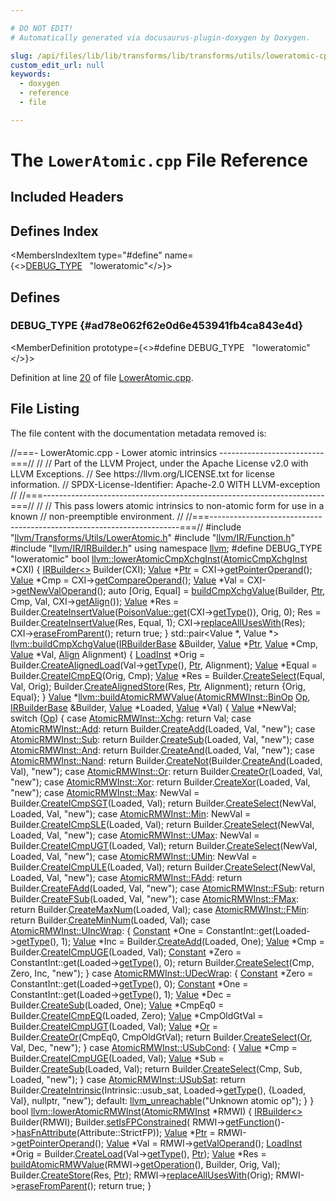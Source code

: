 ```yaml
---

# DO NOT EDIT!
# Automatically generated via docusaurus-plugin-doxygen by Doxygen.

slug: /api/files/lib/lib/transforms/lib/transforms/utils/loweratomic-cpp
custom_edit_url: null
keywords:
  - doxygen
  - reference
  - file

---
```





# The `LowerAtomic.cpp` File Reference

<DoxygenPage pluginConfig={pluginConfig}>



## Included Headers

<IncludesList>
<IncludesListItem
  filePath="llvm/Transforms/Utils/LowerAtomic.h"
  permalink="/docs/api/files/include/include/llvm/include/llvm/transforms/include/llvm/transforms/utils/loweratomic-h"
  isLocal="true" />
<IncludesListItem
  filePath="llvm/IR/Function.h"
  permalink="/docs/api/files/include/include/llvm/include/llvm/ir/function-h"
  isLocal="true" />
<IncludesListItem
  filePath="llvm/IR/IRBuilder.h"
  permalink="/docs/api/files/include/include/llvm/include/llvm/ir/irbuilder-h"
  isLocal="true" />
</IncludesList>

## Defines Index

<MembersIndex>

<MembersIndexItem
  type="#define"
  name={<><a href="#ad78e062f62e0d6e453941fb4ca843e4d">DEBUG&#95;TYPE</a>&nbsp;&nbsp;&nbsp;&quot;loweratomic&quot;</>}>
</MembersIndexItem>

</MembersIndex>


<SectionDefinition>

## Defines

### DEBUG&#95;TYPE {#ad78e062f62e0d6e453941fb4ca843e4d}

<MemberDefinition
  prototype={<>#define DEBUG&#95;TYPE&nbsp;&nbsp;&nbsp;&quot;loweratomic&quot;</>}>

Definition at line <a href="#l00020">20</a> of file <a href="/docs/api/files/lib/lib/transforms/lib/transforms/utils/loweratomic-cpp">LowerAtomic.cpp</a>.
</MemberDefinition>

</SectionDefinition>

## File Listing

The file content with the documentation metadata removed is:

<ProgramListing>

<Link id="l00001" /><CodeLine lineNumber="1"><span class="doxyHighlightComment">//===- LowerAtomic.cpp - Lower atomic intrinsics --------------------------===//</span></CodeLine>
<Link id="l00002" /><CodeLine lineNumber="2"><span class="doxyHighlightComment">//</span></CodeLine>
<Link id="l00003" /><CodeLine lineNumber="3"><span class="doxyHighlightComment">// Part of the LLVM Project, under the Apache License v2.0 with LLVM Exceptions.</span></CodeLine>
<Link id="l00004" /><CodeLine lineNumber="4"><span class="doxyHighlightComment">// See https://llvm.org/LICENSE.txt for license information.</span></CodeLine>
<Link id="l00005" /><CodeLine lineNumber="5"><span class="doxyHighlightComment">// SPDX-License-Identifier: Apache-2.0 WITH LLVM-exception</span></CodeLine>
<Link id="l00006" /><CodeLine lineNumber="6"><span class="doxyHighlightComment">//</span></CodeLine>
<Link id="l00007" /><CodeLine lineNumber="7"><span class="doxyHighlightComment">//===----------------------------------------------------------------------===//</span></CodeLine>
<Link id="l00008" /><CodeLine lineNumber="8"><span class="doxyHighlightComment">//</span></CodeLine>
<Link id="l00009" /><CodeLine lineNumber="9"><span class="doxyHighlightComment">// This pass lowers atomic intrinsics to non-atomic form for use in a known</span></CodeLine>
<Link id="l00010" /><CodeLine lineNumber="10"><span class="doxyHighlightComment">// non-preemptible environment.</span></CodeLine>
<Link id="l00011" /><CodeLine lineNumber="11"><span class="doxyHighlightComment">//</span></CodeLine>
<Link id="l00012" /><CodeLine lineNumber="12"><span class="doxyHighlightComment">//===----------------------------------------------------------------------===//</span></CodeLine>
<Link id="l00013" /><CodeLine lineNumber="13"></CodeLine>
<Link id="l00014" /><CodeLine lineNumber="14"><span class="doxyHighlightPreprocessor">#include &quot;<a href="/docs/api/files/include/include/llvm/include/llvm/transforms/include/llvm/transforms/utils/loweratomic-h">llvm/Transforms/Utils/LowerAtomic.h</a>&quot;</span></CodeLine>
<Link id="l00015" /><CodeLine lineNumber="15"><span class="doxyHighlightPreprocessor">#include &quot;<a href="/docs/api/files/include/include/llvm/include/llvm/ir/function-h">llvm/IR/Function.h</a>&quot;</span></CodeLine>
<Link id="l00016" /><CodeLine lineNumber="16"><span class="doxyHighlightPreprocessor">#include &quot;<a href="/docs/api/files/include/include/llvm/include/llvm/ir/irbuilder-h">llvm/IR/IRBuilder.h</a>&quot;</span></CodeLine>
<Link id="l00017" /><CodeLine lineNumber="17"></CodeLine>
<Link id="l00018" /><CodeLine lineNumber="18"><span class="doxyHighlightKeyword">using namespace </span><span class="doxyHighlight"><a href="/docs/api/namespaces/llvm">llvm</a>;</span></CodeLine>
<Link id="l00019" /><CodeLine lineNumber="19"></CodeLine>
<Link id="l00020" /><CodeLine lineNumber="20" lineLink="#ad78e062f62e0d6e453941fb4ca843e4d"><span class="doxyHighlightPreprocessor">#define DEBUG&#95;TYPE &quot;loweratomic&quot;</span></CodeLine>
<Link id="l00021" /><CodeLine lineNumber="21"></CodeLine>
<Link id="l00022" /><CodeLine lineNumber="22" lineLink="/docs/api/namespaces/llvm/#ac306f2130698421f64f8a139faf38675"><span class="doxyHighlightKeywordType">bool</span><span class="doxyHighlight"> <a href="/docs/api/namespaces/llvm/#ac306f2130698421f64f8a139faf38675">llvm::lowerAtomicCmpXchgInst</a>(<a href="/docs/api/classes/llvm/atomiccmpxchginst">AtomicCmpXchgInst</a> &#42;CXI) &#123;</span></CodeLine>
<Link id="l00023" /><CodeLine lineNumber="23"><span class="doxyHighlight">  <a href="/docs/api/classes/llvm/irbuilder">IRBuilder&lt;&gt;</a> Builder(CXI);</span></CodeLine>
<Link id="l00024" /><CodeLine lineNumber="24"><span class="doxyHighlight">  <a href="/docs/api/classes/llvm/value">Value</a> &#42;<a href="/docs/api/files/lib/lib/analysis/targetlibraryinfo-cpp/#aca185e6d0e9f423dbb24440206454872a11dbf501abf829b3ab7049c2d3a8a053">Ptr</a> = CXI-&gt;<a href="/docs/api/classes/llvm/atomiccmpxchginst/#a6c4b659279dd2c617f262bfd36a5eee3">getPointerOperand</a>();</span></CodeLine>
<Link id="l00025" /><CodeLine lineNumber="25"><span class="doxyHighlight">  <a href="/docs/api/classes/llvm/value">Value</a> &#42;Cmp = CXI-&gt;<a href="/docs/api/classes/llvm/atomiccmpxchginst/#a39126826c171851bae4062b25b48e74e">getCompareOperand</a>();</span></CodeLine>
<Link id="l00026" /><CodeLine lineNumber="26"><span class="doxyHighlight">  <a href="/docs/api/classes/llvm/value">Value</a> &#42;Val = CXI-&gt;<a href="/docs/api/classes/llvm/atomiccmpxchginst/#a13c9a4cc2733456213b8eab8511cd568">getNewValOperand</a>();</span></CodeLine>
<Link id="l00027" /><CodeLine lineNumber="27"></CodeLine>
<Link id="l00028" /><CodeLine lineNumber="28"><span class="doxyHighlight">  </span><span class="doxyHighlightKeyword">auto</span><span class="doxyHighlight"> &#91;Orig, Equal&#93; =</span></CodeLine>
<Link id="l00029" /><CodeLine lineNumber="29"><span class="doxyHighlight">      <a href="/docs/api/namespaces/llvm/#a1bf8ff6aaf41f4f1f571e2346c72d165">buildCmpXchgValue</a>(Builder, <a href="/docs/api/files/lib/lib/analysis/targetlibraryinfo-cpp/#aca185e6d0e9f423dbb24440206454872a11dbf501abf829b3ab7049c2d3a8a053">Ptr</a>, Cmp, Val, CXI-&gt;<a href="/docs/api/classes/llvm/atomiccmpxchginst/#a86d413c1d3a59e65cd9fe1c67ea12b0a">getAlign</a>());</span></CodeLine>
<Link id="l00030" /><CodeLine lineNumber="30"></CodeLine>
<Link id="l00031" /><CodeLine lineNumber="31"><span class="doxyHighlight">  <a href="/docs/api/classes/llvm/value">Value</a> &#42;Res =</span></CodeLine>
<Link id="l00032" /><CodeLine lineNumber="32"><span class="doxyHighlight">      Builder.<a href="/docs/api/classes/llvm/irbuilderbase/#a20833e358e38f9a86074bb4cc72b0d14">CreateInsertValue</a>(<a href="/docs/api/classes/llvm/poisonvalue/#a1bf08613fb664a2e377a9a72c59a6b66">PoisonValue::get</a>(CXI-&gt;<a href="/docs/api/classes/llvm/value/#a0344a49526443edf90cc0aef3abd3337">getType</a>()), Orig, 0);</span></CodeLine>
<Link id="l00033" /><CodeLine lineNumber="33"><span class="doxyHighlight">  Res = Builder.<a href="/docs/api/classes/llvm/irbuilderbase/#a20833e358e38f9a86074bb4cc72b0d14">CreateInsertValue</a>(Res, Equal, 1);</span></CodeLine>
<Link id="l00034" /><CodeLine lineNumber="34"></CodeLine>
<Link id="l00035" /><CodeLine lineNumber="35"><span class="doxyHighlight">  CXI-&gt;<a href="/docs/api/classes/llvm/value/#a3ab5fc45117b450e8bb04e564cb6e5f2">replaceAllUsesWith</a>(Res);</span></CodeLine>
<Link id="l00036" /><CodeLine lineNumber="36"><span class="doxyHighlight">  CXI-&gt;<a href="/docs/api/classes/llvm/instruction/#a601ee49a4c4e0babf29bd1cf09036570">eraseFromParent</a>();</span></CodeLine>
<Link id="l00037" /><CodeLine lineNumber="37"><span class="doxyHighlight">  </span><span class="doxyHighlightKeywordFlow">return</span><span class="doxyHighlight"> </span><span class="doxyHighlightKeyword">true</span><span class="doxyHighlight">;</span></CodeLine>
<Link id="l00038" /><CodeLine lineNumber="38"><span class="doxyHighlight">&#125;</span></CodeLine>
<Link id="l00039" /><CodeLine lineNumber="39"></CodeLine>
<Link id="l00040" /><CodeLine lineNumber="40" lineLink="/docs/api/namespaces/llvm/#a1bf8ff6aaf41f4f1f571e2346c72d165"><span class="doxyHighlight">std::pair&lt;Value &#42;, Value &#42;&gt; <a href="/docs/api/namespaces/llvm/#a1bf8ff6aaf41f4f1f571e2346c72d165">llvm::buildCmpXchgValue</a>(<a href="/docs/api/classes/llvm/irbuilderbase">IRBuilderBase</a> &amp;Builder,</span></CodeLine>
<Link id="l00041" /><CodeLine lineNumber="41"><span class="doxyHighlight">                                                    <a href="/docs/api/classes/llvm/value">Value</a> &#42;<a href="/docs/api/files/lib/lib/analysis/targetlibraryinfo-cpp/#aca185e6d0e9f423dbb24440206454872a11dbf501abf829b3ab7049c2d3a8a053">Ptr</a>, <a href="/docs/api/classes/llvm/value">Value</a> &#42;Cmp,</span></CodeLine>
<Link id="l00042" /><CodeLine lineNumber="42"><span class="doxyHighlight">                                                    <a href="/docs/api/classes/llvm/value">Value</a> &#42;Val,</span></CodeLine>
<Link id="l00043" /><CodeLine lineNumber="43"><span class="doxyHighlight">                                                    <a href="/docs/api/structs/llvm/align">Align</a> Alignment) &#123;</span></CodeLine>
<Link id="l00044" /><CodeLine lineNumber="44"><span class="doxyHighlight">  <a href="/docs/api/classes/llvm/loadinst">LoadInst</a> &#42;Orig = Builder.<a href="/docs/api/classes/llvm/irbuilderbase/#a3313ae2d314fb689cebdaf062d86eec5">CreateAlignedLoad</a>(Val-&gt;<a href="/docs/api/classes/llvm/value/#a0344a49526443edf90cc0aef3abd3337">getType</a>(), <a href="/docs/api/files/lib/lib/analysis/targetlibraryinfo-cpp/#aca185e6d0e9f423dbb24440206454872a11dbf501abf829b3ab7049c2d3a8a053">Ptr</a>, Alignment);</span></CodeLine>
<Link id="l00045" /><CodeLine lineNumber="45"><span class="doxyHighlight">  <a href="/docs/api/classes/llvm/value">Value</a> &#42;Equal = Builder.<a href="/docs/api/classes/llvm/irbuilderbase/#a8c75539a39f167f352b37ccdd788a7e4">CreateICmpEQ</a>(Orig, Cmp);</span></CodeLine>
<Link id="l00046" /><CodeLine lineNumber="46"><span class="doxyHighlight">  <a href="/docs/api/classes/llvm/value">Value</a> &#42;Res = Builder.<a href="/docs/api/classes/llvm/irbuilderbase/#a49b228f797f9b3563256da446100c3ac">CreateSelect</a>(Equal, Val, Orig);</span></CodeLine>
<Link id="l00047" /><CodeLine lineNumber="47"><span class="doxyHighlight">  Builder.<a href="/docs/api/classes/llvm/irbuilderbase/#ad4e4b11a1bf18be51b28b7fadfaa97d6">CreateAlignedStore</a>(Res, <a href="/docs/api/files/lib/lib/analysis/targetlibraryinfo-cpp/#aca185e6d0e9f423dbb24440206454872a11dbf501abf829b3ab7049c2d3a8a053">Ptr</a>, Alignment);</span></CodeLine>
<Link id="l00048" /><CodeLine lineNumber="48"></CodeLine>
<Link id="l00049" /><CodeLine lineNumber="49"><span class="doxyHighlight">  </span><span class="doxyHighlightKeywordFlow">return</span><span class="doxyHighlight"> &#123;Orig, Equal&#125;;</span></CodeLine>
<Link id="l00050" /><CodeLine lineNumber="50"><span class="doxyHighlight">&#125;</span></CodeLine>
<Link id="l00051" /><CodeLine lineNumber="51"></CodeLine>
<Link id="l00052" /><CodeLine lineNumber="52" lineLink="/docs/api/namespaces/llvm/#a9af7e2dd206cc24d4690e1d2a996c43e"><span class="doxyHighlight"><a href="/docs/api/classes/llvm/value">Value</a> &#42;<a href="/docs/api/namespaces/llvm/#a9af7e2dd206cc24d4690e1d2a996c43e">llvm::buildAtomicRMWValue</a>(<a href="/docs/api/classes/llvm/atomicrmwinst/#a461cfbbb5c7a57ab73210498923cf615">AtomicRMWInst::BinOp</a> <a href="/docs/api/namespaces/llvm/#ab471937b9a227e70c7fe8bd9604014d6">Op</a>,</span></CodeLine>
<Link id="l00053" /><CodeLine lineNumber="53"><span class="doxyHighlight">                                 <a href="/docs/api/classes/llvm/irbuilderbase">IRBuilderBase</a> &amp;Builder, <a href="/docs/api/classes/llvm/value">Value</a> &#42;Loaded,</span></CodeLine>
<Link id="l00054" /><CodeLine lineNumber="54"><span class="doxyHighlight">                                 <a href="/docs/api/classes/llvm/value">Value</a> &#42;Val) &#123;</span></CodeLine>
<Link id="l00055" /><CodeLine lineNumber="55"><span class="doxyHighlight">  <a href="/docs/api/classes/llvm/value">Value</a> &#42;NewVal;</span></CodeLine>
<Link id="l00056" /><CodeLine lineNumber="56"><span class="doxyHighlight">  </span><span class="doxyHighlightKeywordFlow">switch</span><span class="doxyHighlight"> (<a href="/docs/api/namespaces/llvm/#ab471937b9a227e70c7fe8bd9604014d6">Op</a>) &#123;</span></CodeLine>
<Link id="l00057" /><CodeLine lineNumber="57"><span class="doxyHighlight">  </span><span class="doxyHighlightKeywordFlow">case</span><span class="doxyHighlight"> <a href="/docs/api/classes/llvm/atomicrmwinst/#a461cfbbb5c7a57ab73210498923cf615afc870a548088c5b7a93a34f648889d77">AtomicRMWInst::Xchg</a>:</span></CodeLine>
<Link id="l00058" /><CodeLine lineNumber="58"><span class="doxyHighlight">    </span><span class="doxyHighlightKeywordFlow">return</span><span class="doxyHighlight"> Val;</span></CodeLine>
<Link id="l00059" /><CodeLine lineNumber="59"><span class="doxyHighlight">  </span><span class="doxyHighlightKeywordFlow">case</span><span class="doxyHighlight"> <a href="/docs/api/classes/llvm/atomicrmwinst/#a461cfbbb5c7a57ab73210498923cf615a0794c42b44989f9d9f1454d79ca0dd88">AtomicRMWInst::Add</a>:</span></CodeLine>
<Link id="l00060" /><CodeLine lineNumber="60"><span class="doxyHighlight">    </span><span class="doxyHighlightKeywordFlow">return</span><span class="doxyHighlight"> Builder.<a href="/docs/api/classes/llvm/irbuilderbase/#aada1d6d8de104a5cd1cb9a02c676cc6c">CreateAdd</a>(Loaded, Val, </span><span class="doxyHighlightStringLiteral">&quot;new&quot;</span><span class="doxyHighlight">);</span></CodeLine>
<Link id="l00061" /><CodeLine lineNumber="61"><span class="doxyHighlight">  </span><span class="doxyHighlightKeywordFlow">case</span><span class="doxyHighlight"> <a href="/docs/api/classes/llvm/atomicrmwinst/#a461cfbbb5c7a57ab73210498923cf615a5db6ca0c3e18acd87290f22ccb2ce564">AtomicRMWInst::Sub</a>:</span></CodeLine>
<Link id="l00062" /><CodeLine lineNumber="62"><span class="doxyHighlight">    </span><span class="doxyHighlightKeywordFlow">return</span><span class="doxyHighlight"> Builder.<a href="/docs/api/classes/llvm/irbuilderbase/#a92c83e803f2cf22906da0aaec44ff6d7">CreateSub</a>(Loaded, Val, </span><span class="doxyHighlightStringLiteral">&quot;new&quot;</span><span class="doxyHighlight">);</span></CodeLine>
<Link id="l00063" /><CodeLine lineNumber="63"><span class="doxyHighlight">  </span><span class="doxyHighlightKeywordFlow">case</span><span class="doxyHighlight"> <a href="/docs/api/classes/llvm/atomicrmwinst/#a461cfbbb5c7a57ab73210498923cf615a660a31179bfecd737a256372e5fd6122">AtomicRMWInst::And</a>:</span></CodeLine>
<Link id="l00064" /><CodeLine lineNumber="64"><span class="doxyHighlight">    </span><span class="doxyHighlightKeywordFlow">return</span><span class="doxyHighlight"> Builder.<a href="/docs/api/classes/llvm/irbuilderbase/#aa4f2cec52a8e17a4c72319334fbef771">CreateAnd</a>(Loaded, Val, </span><span class="doxyHighlightStringLiteral">&quot;new&quot;</span><span class="doxyHighlight">);</span></CodeLine>
<Link id="l00065" /><CodeLine lineNumber="65"><span class="doxyHighlight">  </span><span class="doxyHighlightKeywordFlow">case</span><span class="doxyHighlight"> <a href="/docs/api/classes/llvm/atomicrmwinst/#a461cfbbb5c7a57ab73210498923cf615afdcdc631cf4fa6829fd7499cd06a306b">AtomicRMWInst::Nand</a>:</span></CodeLine>
<Link id="l00066" /><CodeLine lineNumber="66"><span class="doxyHighlight">    </span><span class="doxyHighlightKeywordFlow">return</span><span class="doxyHighlight"> Builder.<a href="/docs/api/classes/llvm/irbuilderbase/#a89f675aadae7232445c74ee4167ff591">CreateNot</a>(Builder.<a href="/docs/api/classes/llvm/irbuilderbase/#aa4f2cec52a8e17a4c72319334fbef771">CreateAnd</a>(Loaded, Val), </span><span class="doxyHighlightStringLiteral">&quot;new&quot;</span><span class="doxyHighlight">);</span></CodeLine>
<Link id="l00067" /><CodeLine lineNumber="67"><span class="doxyHighlight">  </span><span class="doxyHighlightKeywordFlow">case</span><span class="doxyHighlight"> <a href="/docs/api/classes/llvm/atomicrmwinst/#a461cfbbb5c7a57ab73210498923cf615a5954f59053121b87ebe0c5fe79942c6e">AtomicRMWInst::Or</a>:</span></CodeLine>
<Link id="l00068" /><CodeLine lineNumber="68"><span class="doxyHighlight">    </span><span class="doxyHighlightKeywordFlow">return</span><span class="doxyHighlight"> Builder.<a href="/docs/api/classes/llvm/irbuilderbase/#ab61be8e3cf17e9848aeeeabacfa1b09a">CreateOr</a>(Loaded, Val, </span><span class="doxyHighlightStringLiteral">&quot;new&quot;</span><span class="doxyHighlight">);</span></CodeLine>
<Link id="l00069" /><CodeLine lineNumber="69"><span class="doxyHighlight">  </span><span class="doxyHighlightKeywordFlow">case</span><span class="doxyHighlight"> <a href="/docs/api/classes/llvm/atomicrmwinst/#a461cfbbb5c7a57ab73210498923cf615a71aab8ee954b6d71a4eed315e8f6556e">AtomicRMWInst::Xor</a>:</span></CodeLine>
<Link id="l00070" /><CodeLine lineNumber="70"><span class="doxyHighlight">    </span><span class="doxyHighlightKeywordFlow">return</span><span class="doxyHighlight"> Builder.<a href="/docs/api/classes/llvm/irbuilderbase/#add2225af2af25968f26ed4cb0db94dbe">CreateXor</a>(Loaded, Val, </span><span class="doxyHighlightStringLiteral">&quot;new&quot;</span><span class="doxyHighlight">);</span></CodeLine>
<Link id="l00071" /><CodeLine lineNumber="71"><span class="doxyHighlight">  </span><span class="doxyHighlightKeywordFlow">case</span><span class="doxyHighlight"> <a href="/docs/api/classes/llvm/atomicrmwinst/#a461cfbbb5c7a57ab73210498923cf615aa1184a7e35e94d162a2d40f2b11beeb2">AtomicRMWInst::Max</a>:</span></CodeLine>
<Link id="l00072" /><CodeLine lineNumber="72"><span class="doxyHighlight">    NewVal = Builder.<a href="/docs/api/classes/llvm/irbuilderbase/#a3280551f1232a760cb7b21e85fdd5eca">CreateICmpSGT</a>(Loaded, Val);</span></CodeLine>
<Link id="l00073" /><CodeLine lineNumber="73"><span class="doxyHighlight">    </span><span class="doxyHighlightKeywordFlow">return</span><span class="doxyHighlight"> Builder.<a href="/docs/api/classes/llvm/irbuilderbase/#a49b228f797f9b3563256da446100c3ac">CreateSelect</a>(NewVal, Loaded, Val, </span><span class="doxyHighlightStringLiteral">&quot;new&quot;</span><span class="doxyHighlight">);</span></CodeLine>
<Link id="l00074" /><CodeLine lineNumber="74"><span class="doxyHighlight">  </span><span class="doxyHighlightKeywordFlow">case</span><span class="doxyHighlight"> <a href="/docs/api/classes/llvm/atomicrmwinst/#a461cfbbb5c7a57ab73210498923cf615a39edb6e51c1ad37244e8b32a2af4077d">AtomicRMWInst::Min</a>:</span></CodeLine>
<Link id="l00075" /><CodeLine lineNumber="75"><span class="doxyHighlight">    NewVal = Builder.<a href="/docs/api/classes/llvm/irbuilderbase/#a86f55668b2487dce518afe893999f1f9">CreateICmpSLE</a>(Loaded, Val);</span></CodeLine>
<Link id="l00076" /><CodeLine lineNumber="76"><span class="doxyHighlight">    </span><span class="doxyHighlightKeywordFlow">return</span><span class="doxyHighlight"> Builder.<a href="/docs/api/classes/llvm/irbuilderbase/#a49b228f797f9b3563256da446100c3ac">CreateSelect</a>(NewVal, Loaded, Val, </span><span class="doxyHighlightStringLiteral">&quot;new&quot;</span><span class="doxyHighlight">);</span></CodeLine>
<Link id="l00077" /><CodeLine lineNumber="77"><span class="doxyHighlight">  </span><span class="doxyHighlightKeywordFlow">case</span><span class="doxyHighlight"> <a href="/docs/api/classes/llvm/atomicrmwinst/#a461cfbbb5c7a57ab73210498923cf615abe171d96ba8de66fb30e08c00211591e">AtomicRMWInst::UMax</a>:</span></CodeLine>
<Link id="l00078" /><CodeLine lineNumber="78"><span class="doxyHighlight">    NewVal = Builder.<a href="/docs/api/classes/llvm/irbuilderbase/#a9aae53e43824240b104278fb6099ce12">CreateICmpUGT</a>(Loaded, Val);</span></CodeLine>
<Link id="l00079" /><CodeLine lineNumber="79"><span class="doxyHighlight">    </span><span class="doxyHighlightKeywordFlow">return</span><span class="doxyHighlight"> Builder.<a href="/docs/api/classes/llvm/irbuilderbase/#a49b228f797f9b3563256da446100c3ac">CreateSelect</a>(NewVal, Loaded, Val, </span><span class="doxyHighlightStringLiteral">&quot;new&quot;</span><span class="doxyHighlight">);</span></CodeLine>
<Link id="l00080" /><CodeLine lineNumber="80"><span class="doxyHighlight">  </span><span class="doxyHighlightKeywordFlow">case</span><span class="doxyHighlight"> <a href="/docs/api/classes/llvm/atomicrmwinst/#a461cfbbb5c7a57ab73210498923cf615aa53854e09143f57d2ff2ad6ac89dc55d">AtomicRMWInst::UMin</a>:</span></CodeLine>
<Link id="l00081" /><CodeLine lineNumber="81"><span class="doxyHighlight">    NewVal = Builder.<a href="/docs/api/classes/llvm/irbuilderbase/#adee01f42d94cdb8f7430098e5c64aaad">CreateICmpULE</a>(Loaded, Val);</span></CodeLine>
<Link id="l00082" /><CodeLine lineNumber="82"><span class="doxyHighlight">    </span><span class="doxyHighlightKeywordFlow">return</span><span class="doxyHighlight"> Builder.<a href="/docs/api/classes/llvm/irbuilderbase/#a49b228f797f9b3563256da446100c3ac">CreateSelect</a>(NewVal, Loaded, Val, </span><span class="doxyHighlightStringLiteral">&quot;new&quot;</span><span class="doxyHighlight">);</span></CodeLine>
<Link id="l00083" /><CodeLine lineNumber="83"><span class="doxyHighlight">  </span><span class="doxyHighlightKeywordFlow">case</span><span class="doxyHighlight"> <a href="/docs/api/classes/llvm/atomicrmwinst/#a461cfbbb5c7a57ab73210498923cf615a08ef06068dcd583c2476568dda59b324">AtomicRMWInst::FAdd</a>:</span></CodeLine>
<Link id="l00084" /><CodeLine lineNumber="84"><span class="doxyHighlight">    </span><span class="doxyHighlightKeywordFlow">return</span><span class="doxyHighlight"> Builder.<a href="/docs/api/classes/llvm/irbuilderbase/#a395795410abf1a79bdb31fdcd955e286">CreateFAdd</a>(Loaded, Val, </span><span class="doxyHighlightStringLiteral">&quot;new&quot;</span><span class="doxyHighlight">);</span></CodeLine>
<Link id="l00085" /><CodeLine lineNumber="85"><span class="doxyHighlight">  </span><span class="doxyHighlightKeywordFlow">case</span><span class="doxyHighlight"> <a href="/docs/api/classes/llvm/atomicrmwinst/#a461cfbbb5c7a57ab73210498923cf615a92f66d4bc04fc8514bee80509f3e78d4">AtomicRMWInst::FSub</a>:</span></CodeLine>
<Link id="l00086" /><CodeLine lineNumber="86"><span class="doxyHighlight">    </span><span class="doxyHighlightKeywordFlow">return</span><span class="doxyHighlight"> Builder.<a href="/docs/api/classes/llvm/irbuilderbase/#a14c7156dcfce46bd2b9542daee95d9c1">CreateFSub</a>(Loaded, Val, </span><span class="doxyHighlightStringLiteral">&quot;new&quot;</span><span class="doxyHighlight">);</span></CodeLine>
<Link id="l00087" /><CodeLine lineNumber="87"><span class="doxyHighlight">  </span><span class="doxyHighlightKeywordFlow">case</span><span class="doxyHighlight"> <a href="/docs/api/classes/llvm/atomicrmwinst/#a461cfbbb5c7a57ab73210498923cf615acce124326ba87b0127b36c412bf555fd">AtomicRMWInst::FMax</a>:</span></CodeLine>
<Link id="l00088" /><CodeLine lineNumber="88"><span class="doxyHighlight">    </span><span class="doxyHighlightKeywordFlow">return</span><span class="doxyHighlight"> Builder.<a href="/docs/api/classes/llvm/irbuilderbase/#a095134beddcf2138be07947f93e44437">CreateMaxNum</a>(Loaded, Val);</span></CodeLine>
<Link id="l00089" /><CodeLine lineNumber="89"><span class="doxyHighlight">  </span><span class="doxyHighlightKeywordFlow">case</span><span class="doxyHighlight"> <a href="/docs/api/classes/llvm/atomicrmwinst/#a461cfbbb5c7a57ab73210498923cf615abd5e733a10a36f3572105b1a67538e18">AtomicRMWInst::FMin</a>:</span></CodeLine>
<Link id="l00090" /><CodeLine lineNumber="90"><span class="doxyHighlight">    </span><span class="doxyHighlightKeywordFlow">return</span><span class="doxyHighlight"> Builder.<a href="/docs/api/classes/llvm/irbuilderbase/#a4710e2f0e50f8caca5afc934c26445c6">CreateMinNum</a>(Loaded, Val);</span></CodeLine>
<Link id="l00091" /><CodeLine lineNumber="91"><span class="doxyHighlight">  </span><span class="doxyHighlightKeywordFlow">case</span><span class="doxyHighlight"> <a href="/docs/api/classes/llvm/atomicrmwinst/#a461cfbbb5c7a57ab73210498923cf615a9334c9815ddc2b25804c6c03b68cc39b">AtomicRMWInst::UIncWrap</a>: &#123;</span></CodeLine>
<Link id="l00092" /><CodeLine lineNumber="92"><span class="doxyHighlight">    <a href="/docs/api/classes/llvm/constant">Constant</a> &#42;One = ConstantInt::get(Loaded-&gt;<a href="/docs/api/classes/llvm/value/#a0344a49526443edf90cc0aef3abd3337">getType</a>(), 1);</span></CodeLine>
<Link id="l00093" /><CodeLine lineNumber="93"><span class="doxyHighlight">    <a href="/docs/api/classes/llvm/value">Value</a> &#42;Inc = Builder.<a href="/docs/api/classes/llvm/irbuilderbase/#aada1d6d8de104a5cd1cb9a02c676cc6c">CreateAdd</a>(Loaded, One);</span></CodeLine>
<Link id="l00094" /><CodeLine lineNumber="94"><span class="doxyHighlight">    <a href="/docs/api/classes/llvm/value">Value</a> &#42;Cmp = Builder.<a href="/docs/api/classes/llvm/irbuilderbase/#ac613fa8e66fca464885c3f274fbeb834">CreateICmpUGE</a>(Loaded, Val);</span></CodeLine>
<Link id="l00095" /><CodeLine lineNumber="95"><span class="doxyHighlight">    <a href="/docs/api/classes/llvm/constant">Constant</a> &#42;Zero = ConstantInt::get(Loaded-&gt;<a href="/docs/api/classes/llvm/value/#a0344a49526443edf90cc0aef3abd3337">getType</a>(), 0);</span></CodeLine>
<Link id="l00096" /><CodeLine lineNumber="96"><span class="doxyHighlight">    </span><span class="doxyHighlightKeywordFlow">return</span><span class="doxyHighlight"> Builder.<a href="/docs/api/classes/llvm/irbuilderbase/#a49b228f797f9b3563256da446100c3ac">CreateSelect</a>(Cmp, Zero, Inc, </span><span class="doxyHighlightStringLiteral">&quot;new&quot;</span><span class="doxyHighlight">);</span></CodeLine>
<Link id="l00097" /><CodeLine lineNumber="97"><span class="doxyHighlight">  &#125;</span></CodeLine>
<Link id="l00098" /><CodeLine lineNumber="98"><span class="doxyHighlight">  </span><span class="doxyHighlightKeywordFlow">case</span><span class="doxyHighlight"> <a href="/docs/api/classes/llvm/atomicrmwinst/#a461cfbbb5c7a57ab73210498923cf615ad3ed1a8c334bc3a50d59aaa57ee9e9f3">AtomicRMWInst::UDecWrap</a>: &#123;</span></CodeLine>
<Link id="l00099" /><CodeLine lineNumber="99"><span class="doxyHighlight">    <a href="/docs/api/classes/llvm/constant">Constant</a> &#42;Zero = ConstantInt::get(Loaded-&gt;<a href="/docs/api/classes/llvm/value/#a0344a49526443edf90cc0aef3abd3337">getType</a>(), 0);</span></CodeLine>
<Link id="l00100" /><CodeLine lineNumber="100"><span class="doxyHighlight">    <a href="/docs/api/classes/llvm/constant">Constant</a> &#42;One = ConstantInt::get(Loaded-&gt;<a href="/docs/api/classes/llvm/value/#a0344a49526443edf90cc0aef3abd3337">getType</a>(), 1);</span></CodeLine>
<Link id="l00101" /><CodeLine lineNumber="101"></CodeLine>
<Link id="l00102" /><CodeLine lineNumber="102"><span class="doxyHighlight">    <a href="/docs/api/classes/llvm/value">Value</a> &#42;Dec = Builder.<a href="/docs/api/classes/llvm/irbuilderbase/#a92c83e803f2cf22906da0aaec44ff6d7">CreateSub</a>(Loaded, One);</span></CodeLine>
<Link id="l00103" /><CodeLine lineNumber="103"><span class="doxyHighlight">    <a href="/docs/api/classes/llvm/value">Value</a> &#42;CmpEq0 = Builder.<a href="/docs/api/classes/llvm/irbuilderbase/#a8c75539a39f167f352b37ccdd788a7e4">CreateICmpEQ</a>(Loaded, Zero);</span></CodeLine>
<Link id="l00104" /><CodeLine lineNumber="104"><span class="doxyHighlight">    <a href="/docs/api/classes/llvm/value">Value</a> &#42;CmpOldGtVal = Builder.<a href="/docs/api/classes/llvm/irbuilderbase/#a9aae53e43824240b104278fb6099ce12">CreateICmpUGT</a>(Loaded, Val);</span></CodeLine>
<Link id="l00105" /><CodeLine lineNumber="105"><span class="doxyHighlight">    <a href="/docs/api/classes/llvm/value">Value</a> &#42;<a href="/docs/api/namespaces/llvm/#aac36edd0f1ce976f0025c98e88d3830ea3a2d5fe857d8f9541136a124c2edec6c">Or</a> = Builder.<a href="/docs/api/classes/llvm/irbuilderbase/#ab61be8e3cf17e9848aeeeabacfa1b09a">CreateOr</a>(CmpEq0, CmpOldGtVal);</span></CodeLine>
<Link id="l00106" /><CodeLine lineNumber="106"><span class="doxyHighlight">    </span><span class="doxyHighlightKeywordFlow">return</span><span class="doxyHighlight"> Builder.<a href="/docs/api/classes/llvm/irbuilderbase/#a49b228f797f9b3563256da446100c3ac">CreateSelect</a>(<a href="/docs/api/namespaces/llvm/#aac36edd0f1ce976f0025c98e88d3830ea3a2d5fe857d8f9541136a124c2edec6c">Or</a>, Val, Dec, </span><span class="doxyHighlightStringLiteral">&quot;new&quot;</span><span class="doxyHighlight">);</span></CodeLine>
<Link id="l00107" /><CodeLine lineNumber="107"><span class="doxyHighlight">  &#125;</span></CodeLine>
<Link id="l00108" /><CodeLine lineNumber="108"><span class="doxyHighlight">  </span><span class="doxyHighlightKeywordFlow">case</span><span class="doxyHighlight"> <a href="/docs/api/classes/llvm/atomicrmwinst/#a461cfbbb5c7a57ab73210498923cf615a0f94e2ef083268e45d22a220f92567a4">AtomicRMWInst::USubCond</a>: &#123;</span></CodeLine>
<Link id="l00109" /><CodeLine lineNumber="109"><span class="doxyHighlight">    <a href="/docs/api/classes/llvm/value">Value</a> &#42;Cmp = Builder.<a href="/docs/api/classes/llvm/irbuilderbase/#ac613fa8e66fca464885c3f274fbeb834">CreateICmpUGE</a>(Loaded, Val);</span></CodeLine>
<Link id="l00110" /><CodeLine lineNumber="110"><span class="doxyHighlight">    <a href="/docs/api/classes/llvm/value">Value</a> &#42;Sub = Builder.<a href="/docs/api/classes/llvm/irbuilderbase/#a92c83e803f2cf22906da0aaec44ff6d7">CreateSub</a>(Loaded, Val);</span></CodeLine>
<Link id="l00111" /><CodeLine lineNumber="111"><span class="doxyHighlight">    </span><span class="doxyHighlightKeywordFlow">return</span><span class="doxyHighlight"> Builder.<a href="/docs/api/classes/llvm/irbuilderbase/#a49b228f797f9b3563256da446100c3ac">CreateSelect</a>(Cmp, Sub, Loaded, </span><span class="doxyHighlightStringLiteral">&quot;new&quot;</span><span class="doxyHighlight">);</span></CodeLine>
<Link id="l00112" /><CodeLine lineNumber="112"><span class="doxyHighlight">  &#125;</span></CodeLine>
<Link id="l00113" /><CodeLine lineNumber="113"><span class="doxyHighlight">  </span><span class="doxyHighlightKeywordFlow">case</span><span class="doxyHighlight"> <a href="/docs/api/classes/llvm/atomicrmwinst/#a461cfbbb5c7a57ab73210498923cf615a7bf1abb23eccced685c706917aff605c">AtomicRMWInst::USubSat</a>:</span></CodeLine>
<Link id="l00114" /><CodeLine lineNumber="114"><span class="doxyHighlight">    </span><span class="doxyHighlightKeywordFlow">return</span><span class="doxyHighlight"> Builder.<a href="/docs/api/classes/llvm/irbuilderbase/#a80eec4efbded89b11092babf42a65b82">CreateIntrinsic</a>(Intrinsic::usub&#95;sat, Loaded-&gt;<a href="/docs/api/classes/llvm/value/#a0344a49526443edf90cc0aef3abd3337">getType</a>(),</span></CodeLine>
<Link id="l00115" /><CodeLine lineNumber="115"><span class="doxyHighlight">                                   &#123;Loaded, Val&#125;, </span><span class="doxyHighlightKeyword">nullptr</span><span class="doxyHighlight">, </span><span class="doxyHighlightStringLiteral">&quot;new&quot;</span><span class="doxyHighlight">);</span></CodeLine>
<Link id="l00116" /><CodeLine lineNumber="116"><span class="doxyHighlight">  </span><span class="doxyHighlightKeywordFlow">default</span><span class="doxyHighlight">:</span></CodeLine>
<Link id="l00117" /><CodeLine lineNumber="117"><span class="doxyHighlight">    <a href="/docs/api/files/include/include/llvm/include/llvm/support/errorhandling-h/#ace243f5c25697a1107cce46626b3dc94">llvm&#95;unreachable</a>(</span><span class="doxyHighlightStringLiteral">&quot;Unknown atomic op&quot;</span><span class="doxyHighlight">);</span></CodeLine>
<Link id="l00118" /><CodeLine lineNumber="118"><span class="doxyHighlight">  &#125;</span></CodeLine>
<Link id="l00119" /><CodeLine lineNumber="119"><span class="doxyHighlight">&#125;</span></CodeLine>
<Link id="l00120" /><CodeLine lineNumber="120"></CodeLine>
<Link id="l00121" /><CodeLine lineNumber="121" lineLink="/docs/api/namespaces/llvm/#ac963dddf8453fc717992d3ce36a27d8b"><span class="doxyHighlightKeywordType">bool</span><span class="doxyHighlight"> <a href="/docs/api/namespaces/llvm/#ac963dddf8453fc717992d3ce36a27d8b">llvm::lowerAtomicRMWInst</a>(<a href="/docs/api/classes/llvm/atomicrmwinst">AtomicRMWInst</a> &#42;RMWI) &#123;</span></CodeLine>
<Link id="l00122" /><CodeLine lineNumber="122"><span class="doxyHighlight">  <a href="/docs/api/classes/llvm/irbuilder">IRBuilder&lt;&gt;</a> Builder(RMWI);</span></CodeLine>
<Link id="l00123" /><CodeLine lineNumber="123"><span class="doxyHighlight">  Builder.<a href="/docs/api/classes/llvm/irbuilderbase/#a905aee2f61064ab1efc7f60bd409c5ee">setIsFPConstrained</a>(</span></CodeLine>
<Link id="l00124" /><CodeLine lineNumber="124"><span class="doxyHighlight">      RMWI-&gt;<a href="/docs/api/classes/llvm/instruction/#a6a66ebb3aa12757479a3c88de77d78f8">getFunction</a>()-&gt;<a href="/docs/api/classes/llvm/function/#afb28a4deafe2954b0534cc6399ce518b">hasFnAttribute</a>(Attribute::StrictFP));</span></CodeLine>
<Link id="l00125" /><CodeLine lineNumber="125"></CodeLine>
<Link id="l00126" /><CodeLine lineNumber="126"><span class="doxyHighlight">  <a href="/docs/api/classes/llvm/value">Value</a> &#42;<a href="/docs/api/files/lib/lib/analysis/targetlibraryinfo-cpp/#aca185e6d0e9f423dbb24440206454872a11dbf501abf829b3ab7049c2d3a8a053">Ptr</a> = RMWI-&gt;<a href="/docs/api/classes/llvm/atomicrmwinst/#a506260aecca4d92e8633628f8d4b83ae">getPointerOperand</a>();</span></CodeLine>
<Link id="l00127" /><CodeLine lineNumber="127"><span class="doxyHighlight">  <a href="/docs/api/classes/llvm/value">Value</a> &#42;Val = RMWI-&gt;<a href="/docs/api/classes/llvm/atomicrmwinst/#ae55438e0a802a1a20d6dcabf71b552ad">getValOperand</a>();</span></CodeLine>
<Link id="l00128" /><CodeLine lineNumber="128"></CodeLine>
<Link id="l00129" /><CodeLine lineNumber="129"><span class="doxyHighlight">  <a href="/docs/api/classes/llvm/loadinst">LoadInst</a> &#42;Orig = Builder.<a href="/docs/api/classes/llvm/irbuilderbase/#a9b01712e5f196d6d3d021ef23aad50e4">CreateLoad</a>(Val-&gt;<a href="/docs/api/classes/llvm/value/#a0344a49526443edf90cc0aef3abd3337">getType</a>(), <a href="/docs/api/files/lib/lib/analysis/targetlibraryinfo-cpp/#aca185e6d0e9f423dbb24440206454872a11dbf501abf829b3ab7049c2d3a8a053">Ptr</a>);</span></CodeLine>
<Link id="l00130" /><CodeLine lineNumber="130"><span class="doxyHighlight">  <a href="/docs/api/classes/llvm/value">Value</a> &#42;Res = <a href="/docs/api/namespaces/llvm/#a9af7e2dd206cc24d4690e1d2a996c43e">buildAtomicRMWValue</a>(RMWI-&gt;<a href="/docs/api/classes/llvm/atomicrmwinst/#a99fd4ef84981d6a2774c14c741b5ed65">getOperation</a>(), Builder, Orig, Val);</span></CodeLine>
<Link id="l00131" /><CodeLine lineNumber="131"><span class="doxyHighlight">  Builder.<a href="/docs/api/classes/llvm/irbuilderbase/#aabfc20af4dcf7d94262824dcac2e7bed">CreateStore</a>(Res, <a href="/docs/api/files/lib/lib/analysis/targetlibraryinfo-cpp/#aca185e6d0e9f423dbb24440206454872a11dbf501abf829b3ab7049c2d3a8a053">Ptr</a>);</span></CodeLine>
<Link id="l00132" /><CodeLine lineNumber="132"><span class="doxyHighlight">  RMWI-&gt;<a href="/docs/api/classes/llvm/value/#a3ab5fc45117b450e8bb04e564cb6e5f2">replaceAllUsesWith</a>(Orig);</span></CodeLine>
<Link id="l00133" /><CodeLine lineNumber="133"><span class="doxyHighlight">  RMWI-&gt;<a href="/docs/api/classes/llvm/instruction/#a601ee49a4c4e0babf29bd1cf09036570">eraseFromParent</a>();</span></CodeLine>
<Link id="l00134" /><CodeLine lineNumber="134"><span class="doxyHighlight">  </span><span class="doxyHighlightKeywordFlow">return</span><span class="doxyHighlight"> </span><span class="doxyHighlightKeyword">true</span><span class="doxyHighlight">;</span></CodeLine>
<Link id="l00135" /><CodeLine lineNumber="135"><span class="doxyHighlight">&#125;</span></CodeLine>

</ProgramListing>


</DoxygenPage>
